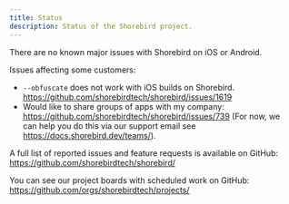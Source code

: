 ```yaml
---
title: Status
description: Status of the Shorebird project.
---
```


There are no known major issues with Shorebird on iOS or Android.

Issues affecting some customers:

- `--obfuscate` does not work with iOS builds on Shorebird.
  https://github.com/shorebirdtech/shorebird/issues/1619
- Would like to share groups of apps with my company:
  https://github.com/shorebirdtech/shorebird/issues/739 (For now, we can help
  you do this via our support email see https://docs.shorebird.dev/teams/).

A full list of reported issues and feature requests is available on GitHub:
https://github.com/shorebirdtech/shorebird/

You can see our project boards with scheduled work on GitHub:
https://github.com/orgs/shorebirdtech/projects/
